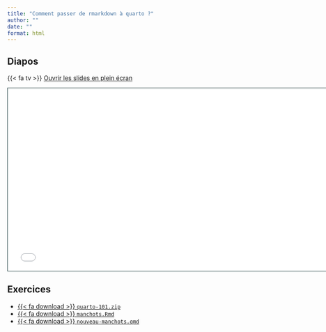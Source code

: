 ```yaml
---
title: "Comment passer de rmarkdown à quarto ?"
author: ""
date: ""
format: html
---
```


## Diapos

{{< fa tv >}} [Ouvrir les slides en plein écran](2-rmd-quarto.html)

```{=html}
<iframe class="slide-deck" src="2-rmd-quarto.html" height="420" width="747" style="border: 1px solid #123233;"></iframe>
```

## Exercices

-   <a href="https://raw.githubusercontent.com/cderv/tuto-quarto-rr-2023/main/exercises/quarto-101.zip">{{< fa download >}} `quarto-101.zip`</i></a>
-   <a href="https://raw.githubusercontent.com/cderv/tuto-quarto-rr-2023/main/exercises/manchots.Rmd">{{< fa download >}} `manchots.Rmd`</i></a>
-   <a href="https://raw.githubusercontent.com/cderv/tuto-quarto-rr-2023/main/exercises/nouveau-manchots.qmd">{{< fa download >}} `nouveau-manchots.qmd`</i></a>
